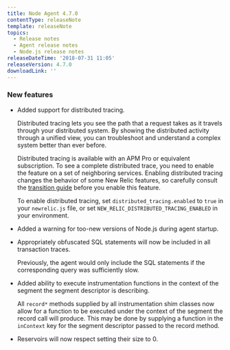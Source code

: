 ```yaml
---
title: Node Agent 4.7.0
contentType: releaseNote
template: releaseNote
topics:
  - Release notes
  - Agent release notes
  - Node.js release notes
releaseDateTime: '2018-07-31 11:05'
releaseVersion: 4.7.0
downloadLink: ''
---
```


### New features

* Added support for distributed tracing.

  Distributed tracing lets you see the path that a request takes as it travels through your distributed system. By showing the distributed activity through a unified view, you can troubleshoot and understand a complex system better than ever before.

  Distributed tracing is available with an APM Pro or equivalent subscription. To see a complete distributed trace, you need to enable the feature on a set of neighboring services. Enabling distributed tracing changes the behavior of some New Relic features, so carefully consult the [transition guide](https://docs.newrelic.com/docs/transition-guide-distributed-tracing) before you enable this feature.

  To enable distributed tracing, set `distributed_tracing.enabled` to `true` in your `newrelic.js` file, or set `NEW_RELIC_DISTRIBUTED_TRACING_ENABLED` in your environment.
* Added a warning for too-new versions of Node.js during agent startup.
* Appropriately obfuscated SQL statements will now be included in all transaction traces.

  Previously, the agent would only include the SQL statements if the corresponding query was sufficiently slow.
* Added ability to execute instrumentation functions in the context of the segment the segment descriptor is describing.

  All `record*` methods supplied by all instrumentation shim classes now allow for a function to be executed under the context of the segment the record call will produce. This may be done by supplying a function in the `inContext` key for the segment descriptor passed to the record method.
* Reservoirs will now respect setting their size to 0.
